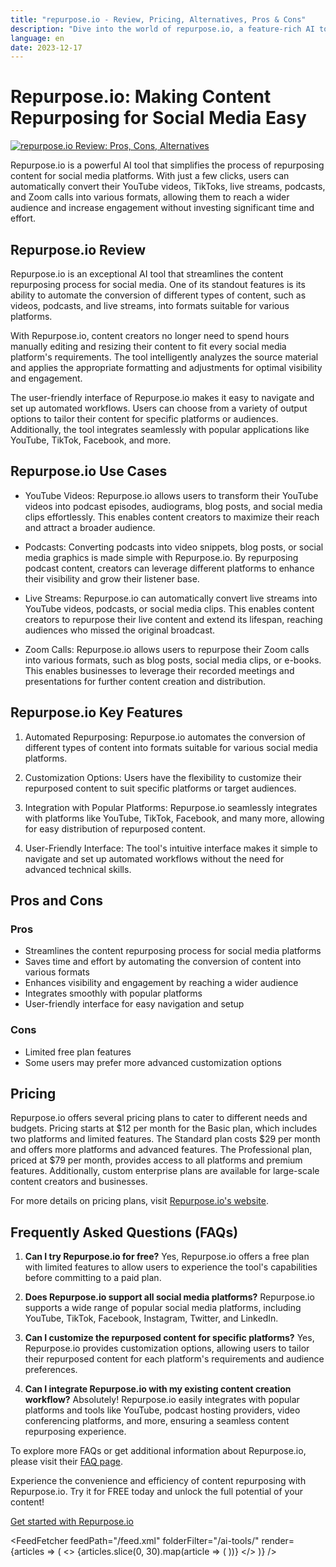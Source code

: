 ```yaml
---
title: "repurpose.io - Review, Pricing, Alternatives, Pros & Cons"
description: "Dive into the world of repurpose.io, a feature-rich AI tool. Learn about its features, pricing, and how it's making an impact. Don't miss out!"
language: en
date: 2023-12-17
---
```

        
# Repurpose.io: Making Content Repurposing for Social Media Easy


<BlogHeader />


[![repurpose.io Review: Pros, Cons, Alternatives](/ai-tools/repurpose.io.png)](https://repurpose.io/)



Repurpose.io is a powerful AI tool that simplifies the process of repurposing content for social media platforms. With just a few clicks, users can automatically convert their YouTube videos, TikToks, live streams, podcasts, and Zoom calls into various formats, allowing them to reach a wider audience and increase engagement without investing significant time and effort.

## Repurpose.io Review

Repurpose.io is an exceptional AI tool that streamlines the content repurposing process for social media. One of its standout features is its ability to automate the conversion of different types of content, such as videos, podcasts, and live streams, into formats suitable for various platforms.

With Repurpose.io, content creators no longer need to spend hours manually editing and resizing their content to fit every social media platform's requirements. The tool intelligently analyzes the source material and applies the appropriate formatting and adjustments for optimal visibility and engagement.

The user-friendly interface of Repurpose.io makes it easy to navigate and set up automated workflows. Users can choose from a variety of output options to tailor their content for specific platforms or audiences. Additionally, the tool integrates seamlessly with popular applications like YouTube, TikTok, Facebook, and more.

## Repurpose.io Use Cases

- YouTube Videos: Repurpose.io allows users to transform their YouTube videos into podcast episodes, audiograms, blog posts, and social media clips effortlessly. This enables content creators to maximize their reach and attract a broader audience.

- Podcasts: Converting podcasts into video snippets, blog posts, or social media graphics is made simple with Repurpose.io. By repurposing podcast content, creators can leverage different platforms to enhance their visibility and grow their listener base.

- Live Streams: Repurpose.io can automatically convert live streams into YouTube videos, podcasts, or social media clips. This enables content creators to repurpose their live content and extend its lifespan, reaching audiences who missed the original broadcast.

- Zoom Calls: Repurpose.io allows users to repurpose their Zoom calls into various formats, such as blog posts, social media clips, or e-books. This enables businesses to leverage their recorded meetings and presentations for further content creation and distribution.

## Repurpose.io Key Features

1. Automated Repurposing: Repurpose.io automates the conversion of different types of content into formats suitable for various social media platforms.

2. Customization Options: Users have the flexibility to customize their repurposed content to suit specific platforms or target audiences.

3. Integration with Popular Platforms: Repurpose.io seamlessly integrates with platforms like YouTube, TikTok, Facebook, and many more, allowing for easy distribution of repurposed content.

4. User-Friendly Interface: The tool's intuitive interface makes it simple to navigate and set up automated workflows without the need for advanced technical skills.

## Pros and Cons

### Pros
- Streamlines the content repurposing process for social media platforms
- Saves time and effort by automating the conversion of content into various formats
- Enhances visibility and engagement by reaching a wider audience
- Integrates smoothly with popular platforms
- User-friendly interface for easy navigation and setup

### Cons
- Limited free plan features
- Some users may prefer more advanced customization options

## Pricing

Repurpose.io offers several pricing plans to cater to different needs and budgets. Pricing starts at $12 per month for the Basic plan, which includes two platforms and limited features. The Standard plan costs $29 per month and offers more platforms and advanced features. The Professional plan, priced at $79 per month, provides access to all platforms and premium features. Additionally, custom enterprise plans are available for large-scale content creators and businesses.

For more details on pricing plans, visit [Repurpose.io's website](https://repurpose.io/pricing).

## Frequently Asked Questions (FAQs)

1. **Can I try Repurpose.io for free?**
   Yes, Repurpose.io offers a free plan with limited features to allow users to experience the tool's capabilities before committing to a paid plan.

2. **Does Repurpose.io support all social media platforms?**
   Repurpose.io supports a wide range of popular social media platforms, including YouTube, TikTok, Facebook, Instagram, Twitter, and LinkedIn.

3. **Can I customize the repurposed content for specific platforms?**
   Yes, Repurpose.io provides customization options, allowing users to tailor their repurposed content for each platform's requirements and audience preferences.

4. **Can I integrate Repurpose.io with my existing content creation workflow?**
   Absolutely! Repurpose.io easily integrates with popular platforms and tools like YouTube, podcast hosting providers, video conferencing platforms, and more, ensuring a seamless content repurposing experience.

To explore more FAQs or get additional information about Repurpose.io, please visit their [FAQ page](https://repurpose.io/faq/).

Experience the convenience and efficiency of content repurposing with Repurpose.io. Try it for FREE today and unlock the full potential of your content!

[Get started with Repurpose.io](https://repurpose.io/)


<AdComponent />


<FeedFetcher feedPath="/feed.xml" folderFilter="/ai-tools/" render={articles => (
    <>
        <Cards>
            {articles.slice(0, 30).map(article => (
                <Card key={article.link} title={article.title} href={article.link} />
            ))}
        </Cards>
    </>
)} />

